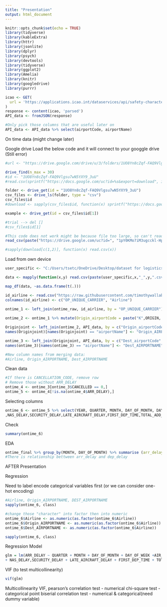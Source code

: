 ```yaml
---
title: "Presentation"
output: html_document
---
```


```r
knitr::opts_chunk$set(echo = TRUE)
library(tidyverse)
library(kableExtra)
library(httr)
library(jsonlite)
library(dplyr)
library(psych)
library(devtools)
library(tidyverse)
library(ggplot2)
library(Amelia)
library(knitr)
library(googledrive)
library(purrr)
```


```r
icao <- GET(
  url = 'https://applications.icao.int/dataservices/api/safety-characteristics-list?api_key=8d00ef90-0982-11ec-9d72-8160549d64ab&airports=&states=USA'
)
response <- content(icao, 'parsed')
API_data <- fromJSON(response)

#Only pick those columns that are useful later on 
API_data <- API_data %>% select(airportCode, airportName)
```

On time data (might change later)

Google drive
Load the below code and it will connect to your googgle drive
(Still error)
```r
#url <- "https://drive.google.com/drive/u/3/folders/1UO8Yn8cZqf-FAQ9Vlgsu7wN5YXY9_3uU"

drive_find(n_max = 30)
#id <- "1UO8Yn8cZqf-FAQ9Vlgsu7wN5YXY9_3uU"
#read.csv(sprintf("https://docs.google.com/uc?id=%s&export=download", id))

folder <- drive_get(id = "1UO8Yn8cZqf-FAQ9Vlgsu7wN5YXY9_3uU")
csv_files <- drive_ls(folder, type = "csv")
csv_files$id
#download <- sapply(csv_files$id, function(x) sprintf("https://docs.google.com/uc?id=%s&export=download", x))

example <- drive_get(id = csv_files$id[1])

#trial --> del []
#csv_files$id[1]

#This code does not work might be because file too large, so can't read
read_csv(paste("https://drive.google.com/uc?id=", "1pY0KMo7iM3ugcckl-Hpj7GA4JG73KyUq", sep = ""))

#sapply(download[c(1,2)], function(x) read.csv(x))
```

Load from own device 

```r
user_specific <- "C:/Users/tsetc/OneDrive/Desktop/dataset for logistics/20"

data <- mapply(function(x,y) read.csv(paste(user_specific,x,"_",y,".csv", sep = "")), 19:21, c('01','02','03','04'))

map_df(data, ~as.data.frame(t(.)))
```


```r
id_airline <- read.csv("https://raw.githubusercontent.com/timothywallaby/36103_Logistics-Transport-Aviation/main/L_UNIQUE_CARRIERS%20(1).csv")
colnames(id_airline) <- c("OP_UNIQUE_CARRIER", "Airline")
  
ontime_1 <- left_join(ontime_raw, id_airline, by = "OP_UNIQUE_CARRIER")

ontime_2 <- ontime_1 %>% mutate(Origin_airportCode = paste("K",ORIGIN, sep = ""), Dest_airportCode = paste("K",DEST, sep = ""))

Originjoint <- left_join(ontime_2, API_data, by = c("Origin_airportCode" = "airportCode"))
names(Originjoint)[names(Originjoint) == "airportName"] <- "Origin_AIRPORTNAME"

ontime_3 <- left_join(Originjoint, API_data, by = c("Dest_airportCode" = "airportCode"))
names(ontime_3)[names(ontime_3) == "airportName"] <- "Dest_AIRPORTNAME"
```


```r
#New column names from merging data: 
#Airline, Origin_AIRPORTNAME, Dest_AIRPORTNAME
```

Clean data 
```r
#If there is CANCELLATION_CODE, remove row 
# Remove those without ARR_DELAY
ontime_4 <- ontime_3[ontime_3$CANCELLED == 0,]
ontime_5 <- ontime_4[!is.na(ontime_4$ARR_DELAY),]
```

Selecting columns 
```r
ontime_6 <- ontime_5 %>% select(YEAR, QUARTER, MONTH, DAY_OF_MONTH, DAY_OF_WEEK,AIR_TIME,ACTUAL_ELAPSED_TIME,CARRIER_DELAY,WEATHER_DELAY
,NAS_DELAY,SECURITY_DELAY,LATE_AIRCRAFT_DELAY,FIRST_DEP_TIME,TOTAL_ADD_GTIME,LONGEST_ADD_GTIME, Airline,Origin_AIRPORTNAME, Dest_AIRPORTNAME, DEP_DELAY, ARR_DELAY)
```

Check 
```r
summary(ontime_6)
```


EDA
```r
ontime_final %>% group_by(MONTH, DAY_OF_MONTH) %>% summarise (arr_delay = mean(ARR_DELAY, na.rm = TRUE), dep_delay = mean(DEP_DELAY, na.rm = TRUE)) %>% ggplot() + geom_point(aes(x = DAY_OF_MONTH, y = arr_delay, colour = dep_delay))
#There is relationship bettween arr_delay and dep_delay
```

########################################################################################################
AFTER Presentation 

Regression 

Need to label encode categorical variables first (or we can consider one-hot encoding)
```r
#Airline, Origin_AIRPORTNAME, DEST_AIRPORTNAME
sapply(ontime_6, class)
```

```r
#change those "character" into factor then into numeric 
ontime_6$Airline <- as.numeric(as.factor(ontime_6$Airline))
ontime_6$Origin_AIRPORTNAME <- as.numeric(as.factor(ontime_6$Airline))
ontime_6$Dest_AIRPORTNAME <- as.numeric(as.factor(ontime_6$Airline))
```

```r
sapply(ontime_6, class)
```

Regression Model 
```r
glm = lm(ARR_DELAY ~ QUARTER + MONTH + DAY_OF_MONTH + DAY_OF_WEEK +AIR_TIME + ACTUAL_ELAPSED_TIME + CARRIER_DELAY + WEATHER_DELAY
+ NAS_DELAY,SECURITY_DELAY + LATE_AIRCRAFT_DELAY + FIRST_DEP_TIME + TOTAL_ADD_GTIME + LONGEST_ADD_GTIME +  Airline,Origin_AIRPORTNAME + Dest_AIRPORTNAME + DEP_DELAY, data = ontime_final)
```

VIF (to test multicollinearity)
```r
vif(glm)
```

Multicollinearity 
VIF, pearson's correlation test - numerical
chi-square test - categorical 
point biserial correlation test - numerical & categorical(need dummy variable) 
